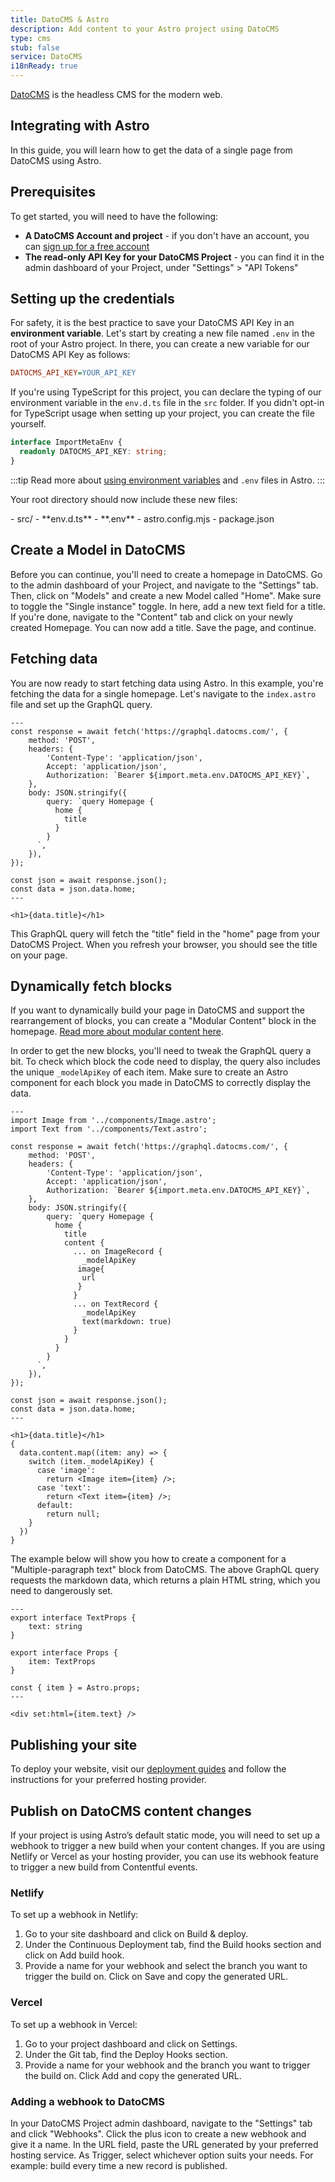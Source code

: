 ```yaml
---
title: DatoCMS & Astro
description: Add content to your Astro project using DatoCMS
type: cms
stub: false
service: DatoCMS
i18nReady: true
---
```


[DatoCMS](https://datocms.com/) is the headless CMS for the modern web.

## Integrating with Astro

In this guide, you will learn how to get the data of a single page from DatoCMS using Astro.

## Prerequisites

To get started, you will need to have the following:

- **A DatoCMS Account and project** - if you don't have an account, you can [sign up for a free account](https://dashboard.datocms.com/signup)
- **The read-only API Key for your DatoCMS Project** - you can find it in the admin dashboard of your Project, under "Settings" > "API Tokens"

## Setting up the credentials

For safety, it is the best practice to save your DatoCMS API Key in an **environment variable**. 
Let's start by creating a new file named `.env` in the root of your Astro project. In there, you can create a new variable for our DatoCMS API Key as follows: 

```ini title=".env"
DATOCMS_API_KEY=YOUR_API_KEY
```

If you're using TypeScript for this project, you can declare the typing of our environment variable in the `env.d.ts` file in the `src` folder. If you didn't opt-in for TypeScript usage when setting up your project, you can create the file yourself.

```ts title="src/env.d.ts"
interface ImportMetaEnv {
  readonly DATOCMS_API_KEY: string;
}
```

:::tip
Read more about [using environment variables](/en/guides/environment-variables/) and `.env` files in Astro.
:::

Your root directory should now include these new files:

<FileTree title="Project Structure">
- src/
  - **env.d.ts**
- **.env**
- astro.config.mjs
- package.json
</FileTree>

## Create a Model in DatoCMS

Before you can continue, you'll need to create a homepage in DatoCMS. Go to the admin dashboard of your Project, and navigate to the "Settings" tab. Then, click on "Models" and create a new Model called "Home". Make sure to toggle the "Single instance" toggle. In here, add a new text field for a title. If you're done, navigate to the "Content" tab and click on your newly created Homepage. You can now add a title. Save the page, and continue.

## Fetching data

You are now ready to start fetching data using Astro. In this example, you're fetching the data for a single homepage. Let's navigate to the `index.astro` file and set up the GraphQL query.

```astro title="src/pages/index.astro"
---
const response = await fetch('https://graphql.datocms.com/', {
	method: 'POST',
	headers: {
		'Content-Type': 'application/json',
		Accept: 'application/json',
		Authorization: `Bearer ${import.meta.env.DATOCMS_API_KEY}`,
	},
	body: JSON.stringify({
		query: `query Homepage {
          home {
            title
          }
        }
      `,
	}),
});

const json = await response.json();
const data = json.data.home;
---

<h1>{data.title}</h1>

```

This GraphQL query will fetch the "title" field in the "home" page from your DatoCMS Project. When you refresh your browser, you should see the title on your page.

## Dynamically fetch blocks

If you want to dynamically build your page in DatoCMS and support the rearrangement of blocks, you can create a "Modular Content" block in the homepage. [Read more about modular content here](https://www.datocms.com/docs/content-modelling/modular-content).

In order to get the new blocks, you'll need to tweak the GraphQL query a bit. To check which block the code need to display, the query also includes the unique `_modelApiKey` of each item. Make sure to create an Astro component for each block you made in DatoCMS to correctly display the data.

```astro title="src/pages/index.astro"
---
import Image from '../components/Image.astro';
import Text from '../components/Text.astro';

const response = await fetch('https://graphql.datocms.com/', {
	method: 'POST',
	headers: {
		'Content-Type': 'application/json',
		Accept: 'application/json',
		Authorization: `Bearer ${import.meta.env.DATOCMS_API_KEY}`,
	},
	body: JSON.stringify({
		query: `query Homepage {
          home {
            title
            content {
              ... on ImageRecord {
                _modelApiKey
               image{
                url
               }
              }
              ... on TextRecord {
                _modelApiKey
                text(markdown: true)
              }
            }
          }
        }
      `,
	}),
});

const json = await response.json();
const data = json.data.home;
---

<h1>{data.title}</h1>
{
  data.content.map((item: any) => {
    switch (item._modelApiKey) {
      case 'image':
        return <Image item={item} />;
      case 'text':
        return <Text item={item} />;
      default:
        return null;
    }
  })
}

```

The example below will show you how to create a component for a "Multiple-paragraph text" block from DatoCMS. The above GraphQL query requests the markdown data, which returns a plain HTML string, which you need to dangerously set.

```astro title="src/components/Text.astro"
---
export interface TextProps {
	text: string
}

export interface Props {
	item: TextProps
}

const { item } = Astro.props;
---

<div set:html={item.text} />

```

## Publishing your site

To deploy your website, visit our [deployment guides](/en/guides/deploy/) and follow the instructions for your preferred hosting provider.

## Publish on DatoCMS content changes

If your project is using Astro’s default static mode, you will need to set up a webhook to trigger a new build when your content changes. If you are using Netlify or Vercel as your hosting provider, you can use its webhook feature to trigger a new build from Contentful events.

### Netlify

To set up a webhook in Netlify:
1. Go to your site dashboard and click on Build & deploy.
2. Under the Continuous Deployment tab, find the Build hooks section and click on Add build hook.
3. Provide a name for your webhook and select the branch you want to trigger the build on. Click on Save and copy the generated URL.

### Vercel

To set up a webhook in Vercel:
1. Go to your project dashboard and click on Settings.
2. Under the Git tab, find the Deploy Hooks section.
3. Provide a name for your webhook and the branch you want to trigger the build on. Click Add and copy the generated URL.

### Adding a webhook to DatoCMS

In your DatoCMS Project admin dashboard, navigate to the "Settings" tab and click "Webhooks". Click the plus icon to create a new webhook and give it a name. In the URL field, paste the URL generated by your preferred hosting service. As Trigger, select whichever option suits your needs. For example: build every time a new record is published.
